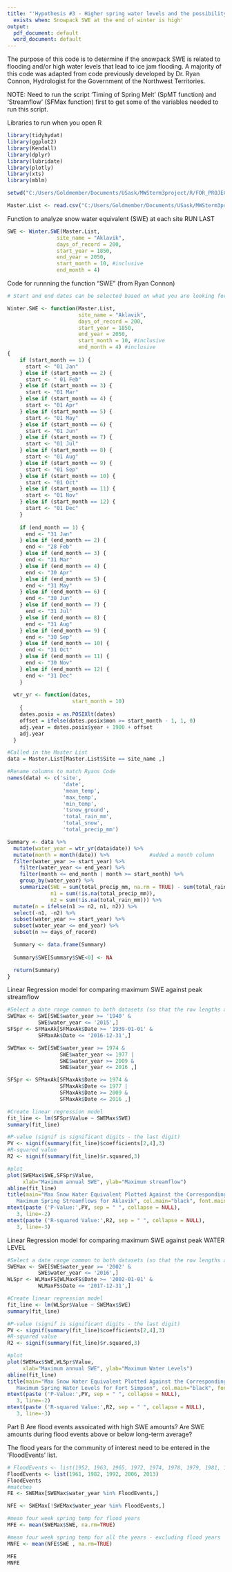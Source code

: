 ---
title: "'Hypothesis #3 - Higher spring water levels and the possibility of flooding"
  exists when: Snowpack SWE at the end of winter is high'
output:
  pdf_document: default
  word_document: default
---

The purpose of this code is to determine if the snowpack SWE is related to flooding and/or high water levels that lead to ice jam flooding. A majority of this code was adapted from code previously developed by Dr. Ryan Connon, Hydrologist for the Government of the Northwest Territories.

NOTE: Need to run the script 'Timing of Spring Melt' (SpMT function) and 'Streamflow' (SFMax function) first to get some of the variables needed to run this script.

Libraries to run when you open R
```{r}
library(tidyhydat)
library(ggplot2)
library(Kendall)
library(dplyr)
library(lubridate)
library(plotly)
library(xts)
library(mblm)

setwd("C:/Users/Goldmember/Documents/USask/MWSterm3project/R/FOR_PROJECT")

Master.List <- read.csv("C:/Users/Goldmember/Documents/USask/MWSterm3project/R/FOR_PROJECT/Master.List.csv", header = TRUE)


```

Function to analyze snow water equivalent (SWE) at each site
RUN LAST
```{r}
SWE <- Winter.SWE(Master.List, 
                site_name = "Aklavik",
                days_of_record = 200,
                start_year = 1850,
                end_year = 2050,
                start_month = 10, #inclusive
                end_month = 4)

```

Code for runnning the function "SWE" (from Ryan Connon)
```{r}
# Start and end dates can be selected based on what you are looking for, also update site_name as needed.

Winter.SWE <- function(Master.List, 
                       site_name = "Aklavik",
                       days_of_record = 200,
                       start_year = 1850,
                       end_year = 2050,
                       start_month = 10, #inclusive
                       end_month = 4) #inclusive 
{
    if (start_month == 1) {
      start <- "01 Jan"
    } else if (start_month == 2) {
      start <- " 01 Feb"
    } else if (start_month == 3) {
      start <- "01 Mar"
    } else if (start_month == 4) {
      start <- "01 Apr"
    } else if (start_month == 5) {
      start <- "01 May"
    } else if (start_month == 6) {
      start <- "01 Jun"
    } else if (start_month == 7) {
      start <- "01 Jul"
    } else if (start_month == 8) {
      start <- "01 Aug"
    } else if (start_month == 9) {
      start <- "01 Sep"
    } else if (start_month == 10) {
      start <- "01 Oct"
    } else if (start_month == 11) {
      start <- "01 Nov"
    } else if (start_month == 12) {
      start <- "01 Dec"
    }
    
    if (end_month == 1) {
      end <- "31 Jan"
    } else if (end_month == 2) {
      end <- "28 Feb"
    } else if (end_month == 3) {
      end <- "31 Mar"
    } else if (end_month == 4) {
      end <- "30 Apr"
    } else if (end_month == 5) {
      end <- "31 May"
    } else if (end_month == 6) {
      end <- "30 Jun"
    } else if (end_month == 7) {
      end <- "31 Jul"
    } else if (end_month == 8) {
      end <- "31 Aug"
    } else if (end_month == 9) {
      end <- "30 Sep"
    } else if (end_month == 10) {
      end <- "31 Oct"
    } else if (end_month == 11) {
      end <- "30 Nov"
    } else if (end_month == 12) {
      end <- "31 Dec"
    }
    
  wtr_yr <- function(dates, 
                     start_month = 10) 
    {
    dates.posix = as.POSIXlt(dates)
    offset = ifelse(dates.posix$mon >= start_month - 1, 1, 0)
    adj.year = dates.posix$year + 1900 + offset
    adj.year
  }

#Called in the Master List
data = Master.List[Master.List$Site == site_name ,]

#Rename columns to match Ryans Code
names(data) <- c('site',
                  'date',
                  'mean_temp', 
                  'max_temp', 
                  'min_temp', 
                  'tsnow_ground', 
                  'total_rain_mm', 
                  'total_snow',
                  'total_precip_mm')

Summary <- data %>%
  mutate(water_year = wtr_yr(data$date)) %>%
  mutate(month = month(date)) %>%             #added a month column
  filter(water_year >= start_year) %>%
    filter(water_year <= end_year) %>%
    filter(month <= end_month | month >= start_month) %>%
    group_by(water_year) %>%
    summarize(SWE = sum(total_precip_mm, na.rm = TRUE) - sum(total_rain_mm, na.rm = TRUE),
              n1 = sum(!is.na(total_precip_mm)),
              n2 = sum(!is.na(total_rain_mm))) %>%
  mutate(n = ifelse(n1 >= n2, n1, n2)) %>%
  select(-n1, -n2) %>%
  subset(water_year >= start_year) %>%
  subset(water_year <= end_year) %>%
  subset(n >= days_of_record)

  Summary <- data.frame(Summary)
  
  Summary$SWE[Summary$SWE<0] <- NA

  return(Summary)
}

```


Linear Regression model for comparing maximum SWE against peak streamflow
```{r}
#Select a date range common to both datasets (so that the row lengths are equal)
SWEMax <- SWE[SWE$water_year >= '1940' &
          SWE$water_year <= '2015',]
SFSpr <- SFMaxAk[SFMaxAk$Date >= '1939-01-01' &
          SFMaxAk$Date <= '2016-12-31',]

SWEMax <- SWE[SWE$water_year >= 1974 &
                 SWE$water_year <= 1977 |
                 SWE$water_year >= 2009 &
                 SWE$water_year <= 2016 ,]

SFSpr <- SFMaxAk[SFMaxAk$Date >= 1974 &
                 SFMaxAk$Date <= 1977 |
                 SFMaxAk$Date >= 2009 &
                 SFMaxAk$Date <= 2016 ,]

#Create linear regression model
fit_line <- lm(SFSpr$Value ~ SWEMax$SWE)
summary(fit_line)

#P-value (signif is significant digits - the last digit)
PV <- signif(summary(fit_line)$coefficients[2,4],3)
#R-squared value
R2 <- signif(summary(fit_line)$r.squared,3)        

#plot
plot(SWEMax$SWE,SFSpr$Value,
     xlab="Maximum annual SWE", ylab="Maximum streamflow")
abline(fit_line)
title(main="Max Snow Water Equivalent Plotted Against the Corresponding
   Maximum Spring Streamflows for Aklavik", col.main="black", font.main=4)
mtext(paste ('P-Value:',PV, sep = " ", collapse = NULL),
   3, line=-2)
mtext(paste ('R-squared Value:',R2, sep = " ", collapse = NULL),
   3, line=-3)

```



Linear Regression model for comparing maximum SWE against peak WATER LEVEL
```{r}
#Select a date range common to both datasets (so that the row lengths are equal)
SWEMax <- SWE[SWE$water_year >= '2002' &
          SWE$water_year <= '2016',]
WLSpr <- WLMaxFS[WLMaxFS$Date >= '2002-01-01' &
          WLMaxFS$Date <= '2017-12-31',]

#Create linear regression model
fit_line <- lm(WLSpr$Value ~ SWEMax$SWE)
summary(fit_line)

#P-value (signif is significant digits - the last digit)
PV <- signif(summary(fit_line)$coefficients[2,4],3)
#R-squared value
R2 <- signif(summary(fit_line)$r.squared,3)        

#plot
plot(SWEMax$SWE,WLSpr$Value,
     xlab="Maximum annual SWE", ylab="Maximum Water Levels")
abline(fit_line)
title(main="Max Snow Water Equivalent Plotted Against the Corresponding
   Maximum Spring Water Levels for Fort Simpson", col.main="black", font.main=4)
mtext(paste ('P-Value:',PV, sep = " ", collapse = NULL),
   3, line=-2)
mtext(paste ('R-squared Value:',R2, sep = " ", collapse = NULL),
   3, line=-3)
```


Part B
Are flood events assoicated with high SWE amounts? Are SWE amounts during flood events above or below long-term average?

The flood years for the community of interest need to be entered in the 'FloodEvents' list.
```{r}
# FloodEvents <- list(1952, 1963, 1965, 1972, 1974, 1978, 1979, 1981, 1982, 1985, 1986, 1989, 1992, 1994, 1997, 2001, 2003, 2005, 2006, 2007, 2008, 2009, 2010)
FloodEvents <- list(1961, 1982, 1992, 2006, 2013)
FloodEvents
#matches 
FE <- SWEMax[SWEMax$water_year %in% FloodEvents,]

NFE <- SWEMax[!SWEMax$water_year %in% FloodEvents,]

#mean four week spring temp for flood years
MFE <- mean(SWEMax$SWE, na.rm=TRUE)

#mean four week spring temp for all the years - excluding flood years
MNFE <- mean(NFE$SWE , na.rm=TRUE)

MFE
MNFE


```

